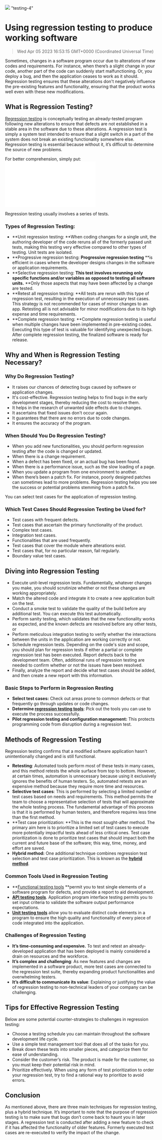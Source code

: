 ![](https://uploads-ssl.webflow.com/6143afec68f555387049efb3/63dd7efee12bd20d981ce0ec_regression-testing_167d153b5eb89190eef55bbc12a987b3_2000.jpeg)
"testing-4"
# Using regression testing to produce working software
> Wed Apr 05 2023 16:53:15 GMT+0000 (Coordinated Universal Time)

Sometimes, changes in a software program occur due to alterations of new codes and requirements. For instance, when there’s a slight change in your code, another part of the code can suddenly start malfunctioning. Or, you deploy a bug, and then the application ceases to work as it should. Regression testing ensures that these alterations don't negatively influence the pre-existing features and functionality, ensuring that the product works well even with these new modifications.

## What is Regression Testing?
<a href="https://support.smartbear.com/testcomplete/docs/testing-approaches/regression-testing.html" target="_blank" rel="noopener noreferrer">Regression testing</a> is conceptually testing an already-tested program following new alterations to ensure that defects are not established in a stable area in the software due to these alterations. A regression test is simply a system test intended to ensure that a slight switch in a part of the system does not break an existing functionality somewhere else. Regression testing is essential because without it, it’s difficult to determine the source of new problems.

For better comprehension, simply put:
![](-ssl.webflow.com/6143afec68f555387049efb3/633ef57b18c3280fa9e8dd7a_image1_a898019987a57e9a8bff6f3965fc8376_800.p)

Regression testing usually involves a series of tests.

### Types of Regression Testing:
- **Unit regression testing: **When coding changes for a single unit, the authoring developer of the code reruns all of the formerly passed unit tests, making this testing very effective compared to other types of testing. Unit tests are isolated.
- **Progressive regression testing: **Progressive regression testing** **is efficient in cases where the developer designs changes in the software or application requirements.
- **Selective regression testing: **This test involves rerunning only specific functions and/or variables as opposed to testing all software units.** **Only those aspects that may have been affected by a change are tested.
- **Retest all regression testing: **All tests are rerun with this type of regression test, resulting in the execution of unnecessary test cases. This strategy is not recommended for cases of minor changes to an app. Retesting all is not advisable for minor modifications due to its high expense and time requirements.
- **Complete regression testing: **Complete regression testing is useful when multiple changes have been implemented in pre-existing codes. Executing this type of test is valuable for identifying unexpected bugs. After complete regression testing, the finalized software is ready for release.

## Why and When is Regression Testing Necessary?

### Why Do Regression Testing?
- It raises our chances of detecting bugs caused by software or application changes.
- It's cost-effective. Regression testing helps to find bugs in the early development stages, thereby reducing the cost to resolve them.
- It helps in the research of unwanted side effects due to changes.
- It ascertains that fixed issues don't occur again.
- It guarantees that there are no errors due to code changes.
- It ensures the accuracy of the program.

### When Should You Do Regression Testing?
- When you add new functionalities, you should perform regression testing after the code is changed or updated.
- When there is a change requirement.
- When a defect has been fixed, or an actual bug has been found.
- When there is a performance issue, such as the slow loading of a page.
- When you update a program from one environment to another.
- When there’s been a patch fix. For instance, poorly designed patches can sometimes lead to more problems. Regression testing helps you see the success or potential problems stemming from a patch fix.

You can select test cases for the application of regression testing.

### Which Test Cases Should Regression Testing be Used for?
- Test cases with frequent defects.
- Test cases that ascertain the primary functionality of the product.
- Complex test cases.
- Integration test cases.
- Functionalities that are used frequently.
- Test cases that cover the module where alterations exist.
- Test cases that, for no particular reason, fail regularly.
- Boundary value test cases.

## Diving into Regression Testing
- Execute unit-level regression tests. Fundamentally, whatever changes you make, you should scrutinize whether or not these changes are working appropriately.
- Match the altered code and integrate it to create a new application built on the test.
- Conduct a smoke test to validate the quality of the build before any additional test. You can execute this test automatically.
- Perform sanity testing, which validates that the new functionality works as expected, and the known defects are resolved before any other tests, or
- Perform meticulous integration testing to verify whether the interactions between the units in the application are working correctly or not.
- Schedule regression tests. Depending on the code's size and scope, you should plan for regression tests if either a partial or complete regression test has been executed. Report defects back to the development team. Often, additional runs of regression testing are needed to confirm whether or not the issues have been resolved.
- Finally, analyze the report and decide what test cases should be added, and then create a new report with this information.

### Basic Steps to Perform in Regression Resting
- **Select test cases:** Check out areas prone to common defects or that frequently go through updates or code changes.
- **Determine <a href="https://www.qamadness.com/tools-for-regression-testing-2020-overview/" target="_blank" rel="noopener noreferrer">regression testing tools</a>**: Pick out the tools you can use to execute the process successfully.
- **Pilot regression testing and configuration management:** This protects programming code from disruption during a regression test.

## Methods of Regression Testing
Regression testing confirms that a modified software application hasn't unintentionally changed and is still functional.
- **Retesting**: Automated tools perform most of these tests in many cases, and this method retests the whole surface from top to bottom. However, at certain times, automation is unnecessary because using it exclusively ignores the benefits of human testers. So, automated retests are an expensive method because they require more time and resources.
- **Selective test cases**: This is performed by selecting a limited number of test cases based on needs and requirements. This method permits the team to choose a representative selection of tests that will approximate the whole testing process. The fundamental advantage of this process is that it is performed by human testers, and therefore requires less time than the first method.
- **Test case prioritization: **This is the most sought-after method. The primary aim here is to prioritize a limited set of test cases to execute more potentially impactful tests ahead of less critical ones. Test case prioritization is done to prioritize test cases that should impact both the current and future base of the software; this way, time, money, and effort are saved.
- **Hybrid method:** One additional technique combines regression test selection and test case prioritization. This is known as the **<a href="https://www.igi-global.com/chapter/a-hybrid-approach-of-regression-testing-based-requirement-prioritization-of-web-applications/205299" target="_blank" rel="noopener noreferrer">hybrid method</a>**.

### Common Tools Used in Regression Testing
- **<a href="https://www.softwaretestinghelp.com/tools/top-30-functional-testing-tools/" target="_blank" rel="noopener noreferrer">Functional testing tools</a> **permit you to test single elements of a software program for defects, and provide a report to aid development.
- **<a href="https://katalon.com/resources-center/blog/top-5-free-api-testing-tools" target="_blank" rel="noopener noreferrer">API testing tools</a>**. Application program interface testing permits you to set input criteria to validate the software output performance expectations.
- **<a href="https://www.javatpoint.com/unit-testing-tools" target="_blank" rel="noopener noreferrer">Unit testing tools</a>** allow you to evaluate distinct code elements in a program to ensure the high quality and functionality of every piece of code integrated into the application.

### Challenges of Regression Testing
- **It’s time-consuming and expensive.** To test and retest an already-developed application that has been deployed is mainly considered a drain on resources and the workforce.
- **It’s complex and challenging**: As new features and changes are implemented in a software product, more test cases are connected to the regression test suite, thereby expanding product functionalities and overwhelming testers.
- **It’s difficult to communicate its value**: Explaining or justifying the value of regression testing to non-technical leaders of your company can be challenging.

## Tips for Effective Regression Testing
Below are some potential counter-strategies to challenges in regression testing:
- Choose a testing schedule you can maintain throughout the software development life cycle.
- Use a simple test management tool that does all of the tasks for you.
- Break down these tests into smaller pieces, and categorize them for ease of understanding.
- Consider the customer’s risk. The product is made for the customer, so you must keep their potential risk in mind.
- Prioritize effectively. When using any form of test prioritization to order your regression test, try to find a rational way to prioritize to avoid errors.

## Conclusion
As mentioned above, there are three main techniques for regression testing, plus a hybrid technique. It’s important to note that the purpose of regression testing is to make sure that bugs don’t come back to haunt you in later stages. A regression test is conducted after adding a new feature to check if it has affected the functionality of older features. Formerly executed test cases are re-executed to verify the impact of the change.
